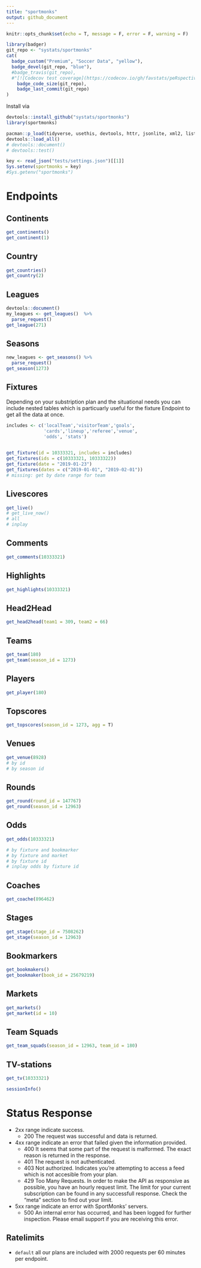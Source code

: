 ```yaml
---
title: "sportmonks"
output: github_document
---
```


```r
knitr::opts_chunk$set(echo = T, message = F, error = F, warning = F)
```

```r
library(badger)
git_repo <- "systats/sportmonks"
cat(
  badge_custom("Premium", "Soccer Data", "yellow"),
  badge_devel(git_repo, "blue"),
  #badge_travis(git_repo),
  #"[![Codecov test coverage](https://codecov.io/gh/favstats/peRspective/branch/master/graph/badge.svg)](https://codecov.io/gh/favstats/peRspective?branch=master)",
	badge_code_size(git_repo),
	badge_last_commit(git_repo)
)
```

Install via

```r
devtools::install_github("systats/sportmonks")
library(sportmonks)
```


```r
pacman::p_load(tidyverse, usethis, devtools, httr, jsonlite, xml2, listviewer, janitor, crayon)
devtools::load_all()
# devtools::document()
# devtools::test()

key <- read_json("tests/settings.json")[[1]]
Sys.setenv(sportmonks = key)
#Sys.getenv("sportmonks")
```


# Endpoints

## Continents

```r
get_continents()
get_continent(1)
```

## Country

```r
get_countries()
get_country(2)
```

## Leagues

```r
devtools::document()
my_leagues <- get_leagues()  %>% 
  parse_request()
get_league(271)
```


## Seasons

```r
new_leagues <- get_seasons() %>% 
  parse_request()
get_season(1273)
```


## Fixtures

Depending on your substription plan and the situational needs you can include nested 
tables which is particuarly useful for the fixture Endpoint to get all the data at once. 

```r
includes <- c('localTeam','visitorTeam','goals',
              'cards','lineup','referee','venue',
              'odds', 'stats')

 
get_fixture(id = 10333321, includes = includes)
get_fixtures(ids = c(10333321, 10333322))
get_fixture(date = "2019-01-23")
get_fixtures(dates = c("2019-01-01", "2019-02-01"))
# missing: get by date range for team
```

## Livescores

```r
get_live()
# get_live_now()
# all 
# inplay
```


## Comments

```r
get_comments(10333321)
```


## Highlights

```r
get_highlights(10333321)
```

## Head2Head

```r
get_head2head(team1 = 309, team2 = 66)
```


## Teams

```r
get_team(180)
get_team(season_id = 1273)
```

## Players

```r
get_player(180)
```

## Topscores

```r
get_topscores(season_id = 1273, agg = T)
```

## Venues

```r
get_venue(8928)
# by id
# by season id
```

## Rounds

```r
get_round(round_id = 147767)
get_round(season_id = 12963)
```


## Odds

```r
get_odds(10333321)

# by fixture and bookmarker
# by fixture and market
# by fixture id
# inplay odds by fixture id
```


## Coaches

```r
get_coache(896462)
```


## Stages

```r
get_stage(stage_id = 7508262)
get_stage(season_id = 12963)
```

## Bookmarkers

```r
get_bookmakers()
get_bookmaker(book_id = 25679219)
```


## Markets

```r
get_markets()
get_market(id = 10)
```

## Team Squads

```r
get_team_squads(season_id = 12963, team_id = 180)
```

## TV-stations

```r
get_tv(10333321)
```


```r
sessionInfo()
```



# Status Response

* 2xx range indicate success.
  - 200	The request was successful and data is returned.
* 4xx range indicate an error that failed given the information provided.
    - 400	It seems that some part of the request is malformed. The exact reason is returned in the response.
    - 401	The request is not authenticated.
    - 403	Not authorized. Indicates you're attempting to access a feed which is not accesible from your plan.
    - 429	Too Many Requests. In order to make the API as responsive as possible, you have an hourly request limit. The limit for your current subscription can be found in any successfull response. Check the "meta" section to find out your limit.
* 5xx range indicate an error with SportMonks' servers.
  - 500	An internal error has occurred, and has been logged for further inspection. Please email support if you are receiving this error.


## Ratelimits

* `default` all our plans are included with 2000 requests per 60 minutes per endpoint.

